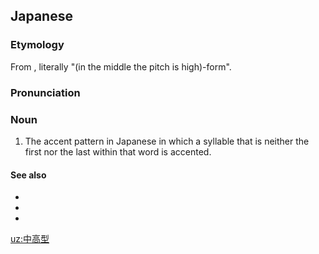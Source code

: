 ==Japanese==
{{ja-kanjitab|なか|たか|k2=だか|かた|k3=がた|r=y|yomi=kun}}

===Etymology===
From {{compound|中|高|型|t1=middle|t2=high (pitch)|t3=form|lang=ja}}, literally "(in the middle the pitch is high)-form".

===Pronunciation===
{{ja-pron|なかだかがた|acc=h|y=k}}

===Noun===
{{ja-noun|なかだかがた}}
# The accent pattern in Japanese in which a syllable that is neither the first nor the last within that word is accented.

====See also====
* {{ja-r|平板型|へいばん-がた}}
* {{ja-r|頭高型|あたまだかがた}}
* {{ja-r|尾高型|おだかがた}}

[[uz:中高型]]